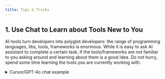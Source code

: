 ```yaml
---
title: Tips & Tricks
---
```


## 1. Use Chat to Learn about Tools New to You

AI-tools turn developers into polyglot developers: the range of programming languages, libs, tools, frameworks is enormous. While it is easy to ask AI assistant to complete a certain task, if the tools/frameworks are not familiar to you asking around and learning about them is a good idea. Do not hurry, spend some time learning the tools you are currently working with.

<details>
  <summary>Cursor/GPT-4o chat example</summary>
:::info[User]

```css
.hero h1 {
  font-size: 820%;
}
```
With Docusaurus and Infima, how do I control style for mobile and desktop? E.g. what if I want to set different font size when viewed in mobile?
:::

:::note[Assistant]
To control styles for different screen sizes in Docusaurus with Infima, you can use CSS media queries. Media queries allow you to apply different styles based on the viewport size. Here's how you can modify your CSS to set different font sizes for mobile and desktop:

```css
.hero h1 {
  font-size: 820%;
}

/* Media query for mobile devices */
@media (max-width: 768px) {
  .hero h1 {
    font-size: 400%; /* Adjust this value as needed for mobile */
  }
}
```

**Explanation:**
- Default Style: The .hero h1 selector sets the default font size for all devices.
- Media Query: The `@media (max-width: 768px)` block targets devices with a screen width of 768 pixels or less, which typically includes tablets and mobile phones. Inside this block, you can specify styles that should apply only to these smaller screens.
- You can adjust the max-width value and the font-size inside the media query to suit your design needs for different devices.
:::
</details>
